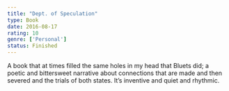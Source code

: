 ```yaml
---
title: "Dept. of Speculation"
type: Book
date: 2016-08-17
rating: 10
genre: ['Personal']
status: Finished
---
```


A book that at times filled the same holes in my head that Bluets did; a poetic and bittersweet narrative about connections that are made and then severed and the trials of both states. It’s inventive and quiet and rhythmic.
